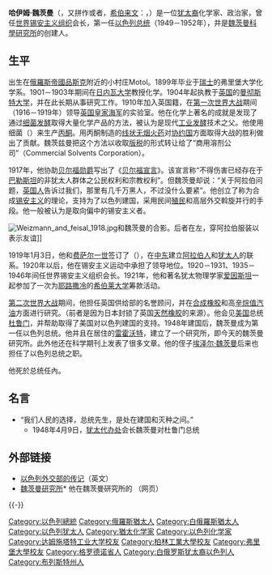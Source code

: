 {{noteTA
|1=zh-tw:魏茲曼;zh-cn:魏茨曼;
|2=zh-tw:哈姆;zh-cn:哈伊姆;
}}

{{Infobox_President 
| name = 哈伊姆·魏茨曼
| original_name = Chaim Azriel Weizmann
| nationality = 以色列
| image = Weizmann 1948.jpg
| caption =
| order = 1 
| office = 以色列總統
| country = 以色列
| term_start =1949年2月16日
| term_end =1952年11月9日
| predecessor =[[大卫·本-古理安|大卫·本-古理安]]（临时国务会议主席）
| successor =[[约瑟夫·斯宾扎克|约瑟夫·斯宾扎克]]（代理）<br>[[伊扎克·本-兹维|伊扎克·本-兹维]]
| birth_date ={{birth date|1874|11|27|mf=y}}
| birth_place ={{flag|俄罗斯帝国}}[[莫托利|莫托利]]<br>（今屬{{flag|白俄罗斯}}）
| death_date ={{death date and age |1952|11|9|1874|11|27}}
| death_place ={{以色列}}[[雷霍沃特|雷霍沃特]]
| resting_place ={{以色列}}[[雷霍沃特|雷霍沃特]]{{link-en|魏茨曼故居|Weizmann House}}
| constituency =
| party =
| spouse =Vera Weizmann
| profession =[[化學|化學]]
| religion =[[猶太教|猶太教]]
| signature =
| footnotes =
|}}

'''哈伊姆·魏茨曼'''（{{lang|en|Chaim Azriel Weizmann}}，又拼作{{lang|en|Chaijim}}或者{{lang|en| Haim}}，[[希伯来文|希伯来文]]：{{lang|he|חיים עזריאל ווייצמן|}}，{{bd|1874年|11月27日|1952年|11月9日|catIdx=W}}）是一位[[犹太人|犹太裔]]化学家、政治家，曾任[[世界锡安主义组织|世界锡安主义组织]]会长，第一任[[以色列总统|以色列总统]]（1949－1952年），并是[[魏茨曼科學研究所|魏茨曼科學研究所]]的创建人。

==生平==
出生在[[俄羅斯帝國|俄羅斯帝國]][[品斯克|品斯克]]附近的小村庄Motol。1899年毕业于[[瑞士|瑞士]]的弗里堡大学化学系。1901－1903年期间在[[日内瓦大学|日内瓦大学]]教授化学。1904年起执教于[[英国|英国]]的[[曼彻斯特大学|曼彻斯特大学]]，并在此长期从事研究工作。1910年加入英国籍，在[[第一次世界大战|第一次世界大战]]期间（1916－1919年）领导[[英国皇家海军|英国皇家海军]]的实验室。他在化学上著名的成就是发现了通过[[细菌|细菌]][[发酵|发酵]]取得大量化学产品的方法，被认为是现代[[工业发酵|工业发酵]]技术之父。他使用细菌{{le|丙酮丁醇梭杆菌|Clostridium acetobutylicum}}（{{lang|en|''Clostridium acetobutylicum''}}）来生产[[丙酮|丙酮]]。用丙酮制造的[[线状无烟火药|线状无烟火药]]对[[协约国|协约国]]方面取得大战的胜利做出了贡献。魏茨兹曼把这个方法以收取[[版税|版税]]的形式转让给了“商用溶剂公司”（Commercial Solvents Corporation）。

1917年，他协助[[贝尔福勋爵|贝尔福勋爵]]写出了《[[贝尔福宣言|贝尔福宣言]]》。该宣言称“不得伤害已经存在于[[巴勒斯坦|巴勒斯坦]]的非犹太人群体之公民权利和宗教权利”。但魏茨曼却说：“关于阿拉伯问题，[[英国|英国人]]告诉过我们，那里有几千万黑人，不过没什么要紧”。他创立了称为合成[[锡安主义|锡安主义]]的理论，支持为了以色列建国，采用民间[[殖民|殖民]]和高层外交斡旋并行的手段。他一般被认为是取向偏中的锡安主义者。

[[File:Weizmann_and_feisal_1918.jpg|right]]和魏茨曼的合影。后者在左，穿阿拉伯服装以表示友谊]]

1919年1月3日，他和[[费萨尔一世_(伊拉克)|费萨尔一世]]签订了{{le|费萨尔-魏茨曼协定|Faisal–Weizmann Agreement}}（{{lang|en|Faisal–Weizmann Agreement}}），在[[中东|中东]]建立[[阿拉伯人|阿拉伯人]]和[[犹太人|犹太人]]的联系。1920年以后，他在锡安主义运动中承担了领导地位。1920－1931、1935－1946年间任世界锡安主义组织会长。1921年，他和著名犹太物理学家[[爱因斯坦|爱因斯坦]]一起参加了一次为[[耶路撒冷|耶路撒冷]]的[[希伯莱大学|希伯莱大学]]筹款活动。

[[第二次世界大战|第二次世界大战]]期间，他担任英国供给部的名誉顾问，并在[[合成橡胶|合成橡胶]]和高[[辛烷值|辛烷值]][[汽油|汽油]]方面进行研究。（前者是因为日本封锁了英国[[天然橡胶|天然橡胶]]的来源）。他会见[[美国|美国]]总统[[杜鲁门|杜鲁门]]，并帮助取得了美国对以色列建国的支持。1948年建国后，魏茨曼成为第一任以色列总统。他并且在居住的[[雷霍沃特|雷霍沃特]]，建立了一个研究所，即今天的魏茨曼研究所。此外他还在科学期刊上发表了很多文章。他的侄子[[埃泽尔·魏茨曼|埃泽尔·魏茨曼]]后来也担任了以色列总统之职。

他死於总统任內。

== 名言 ==
*“我们人民的选择，总统先生，是处在建国和灭种之间。”
**1948年4月9日，[[犹太代办处|犹太代办处]]会长魏茨曼对杜鲁门总统

== 外部链接 ==
* [http://www.mfa.gov.il/MFA/History/Modern%20History/Centenary%20of%20Zionism/Zionist%20Leaders-%20Chaim%20Weizmann  以色列外交部的传记]{{Wayback|url=http://www.mfa.gov.il/MFA/History/Modern%20History/Centenary%20of%20Zionism/Zionist%20Leaders-%20Chaim%20Weizmann |date=20200808092036 }}（英文）
* [http://www.weizmann.ac.il 魏茨曼研究所]* 他在魏茨曼研究所的{{Wayback|url=http://www.weizmann.ac.il/ |date=20060108184606 }} （网页）

{{-}}
{{start box}}
{{succession box|''[[大卫·本-古理安|大卫·本-古理安]]''<br>（临时国务会议主席）|[[约瑟夫·斯宾扎克|约瑟夫·斯宾扎克]]（代理）<br>[[伊扎克·本-兹维|伊扎克·本-兹维]]|[[以色列總統|以色列總統]]|1949年-1952年}}
{{end box}}
{{以色列总统}}
{{Authority control}}
{{DEFAULTSORT:Weizmann, Chaim}}
[[Category:以色列總統|Category:以色列總統]]
[[Category:俄羅斯猶太人|Category:俄羅斯猶太人]]
[[Category:白俄羅斯猶太人|Category:白俄羅斯猶太人]]
[[Category:以色列犹太人|Category:以色列犹太人]]
[[Category:猶太化学家|Category:猶太化学家]]
[[Category:以色列化学家|Category:以色列化学家]]
[[Category:达姆施塔特工业大学校友|Category:达姆施塔特工业大学校友]]
[[Category:柏林工業大學校友|Category:柏林工業大學校友]]
[[Category:弗里堡大學校友|Category:弗里堡大學校友]]
[[Category:格罗德诺省人|Category:格罗德诺省人]]
[[Category:白俄罗斯犹太裔以色列人|Category:白俄罗斯犹太裔以色列人]]
[[Category:布列斯特州人|Category:布列斯特州人]]